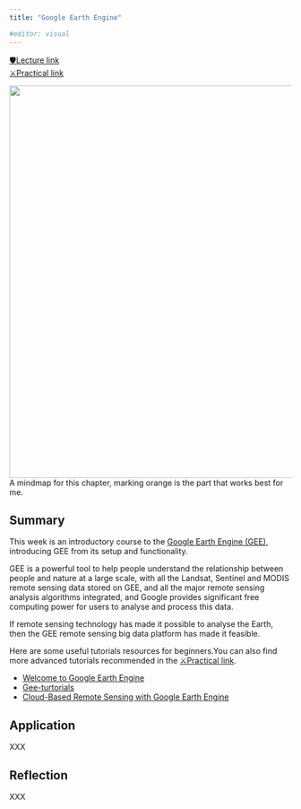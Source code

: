 ```yaml
---
title: "Google Earth Engine"

#editor: visual
---
```


[🛡️Lecture link](https://andrewmaclachlan.github.io/CASA0023-lecture-5/#1)<br/> [⚔️Practical link](https://andrewmaclachlan.github.io/CASA0023/5_GEE_I.html)<br/>

<img src="https://raw.githubusercontent.com/Murphy829/RSETEST/cfad0da659f496bf719127057fe096a910dbfa5b/imgs/mindmaps/5%2BGoogle%2BEarth%2BEngine.svg" width="700"/><br/> A mindmap for this chapter, marking orange is the part that works best for me.

## Summary

This week is an introductory course to the [Google Earth Engine (GEE)](https://code.earthengine.google.com/), introducing GEE from its setup and functionality.

GEE is a powerful tool to help people understand the relationship between people and nature at a large scale, with all the Landsat, Sentinel and MODIS remote sensing data stored on GEE, and all the major remote sensing analysis algorithms integrated, and Google provides significant free computing power for users to analyse and process this data.

If remote sensing technology has made it possible to analyse the Earth, then the GEE remote sensing big data platform has made it feasible.

Here are some useful tutorials resources for beginners.You can also find more advanced tutorials recommended in the  [⚔️Practical link](https://andrewmaclachlan.github.io/CASA0023/5_GEE_I.html).<br/>

- [Welcome to Google Earth Engine](https://developers.google.com/earth-engine)<br/>
- [Gee-turtorials](https://google-earth-engine.com/)<br/>
- [Cloud-Based Remote Sensing with Google Earth Engine](https://docs.google.com/document/d/1MIPIFMJakC6eNGOhlkXLcwjUKFyY6QJLHElzBCOfyn4/edit#heading=h.mm0ckpr9chy2)

## Application

XXX

## Reflection

XXX

